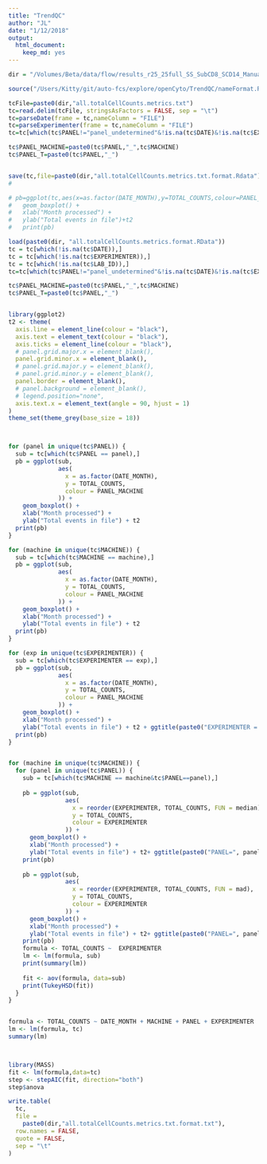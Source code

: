 ```yaml
---
title: "TrendQC"
author: "JL"
date: "1/12/2018"
output: 
  html_document: 
    keep_md: yes
---
```

```r

dir = "/Volumes/Beta/data/flow/results_r25_25full_SS_SubCD8_SCD14_Manuals/FULL/"

```

```r

source("/Users/Kitty/git/auto-fcs/explore/openCyto/TrendQC/nameFormat.R")

tcFile=paste0(dir,"all.totalCellCounts.metrics.txt")
tc=read.delim(tcFile, stringsAsFactors = FALSE, sep = "\t")
tc=parseDate(frame = tc,nameColumn = "FILE")
tc=parseExperimenter(frame = tc,nameColumn = "FILE")
tc=tc[which(tc$PANEL!="panel_undetermined"&!is.na(tc$DATE)&!is.na(tc$EXPERIMENTER)),]

tc$PANEL_MACHINE=paste0(tc$PANEL,"_",tc$MACHINE)
tc$PANEL_T=paste0(tc$PANEL,"_")


save(tc,file=paste0(dir,"all.totalCellCounts.metrics.txt.format.Rdata"))
# 

# pb=ggplot(tc,aes(x=as.factor(DATE_MONTH),y=TOTAL_COUNTS,colour=PANEL_MACHINE)) +
#   geom_boxplot() +
#   xlab("Month processed") +
#   ylab("Total events in file")+t2
#   print(pb)
```


```r

load(paste0(dir, "all.totalCellCounts.metrics.format.RData"))
tc = tc[which(!is.na(tc$DATE)),]
tc = tc[which(!is.na(tc$EXPERIMENTER)),]
tc = tc[which(!is.na(tc$LAB_ID)),]
tc=tc[which(tc$PANEL!="panel_undetermined"&!is.na(tc$DATE)&!is.na(tc$EXPERIMENTER)),]

tc$PANEL_MACHINE=paste0(tc$PANEL,"_",tc$MACHINE)
tc$PANEL_T=paste0(tc$PANEL,"_")


library(ggplot2)
t2 <- theme(
  axis.line = element_line(colour = "black"),
  axis.text = element_text(colour = "black"),
  axis.ticks = element_line(colour = "black"),
  # panel.grid.major.x = element_blank(),
  panel.grid.minor.x = element_blank(),
  # panel.grid.major.y = element_blank(),
  # panel.grid.minor.y = element_blank(),
  panel.border = element_blank(),
  # panel.background = element_blank(),
  # legend.position="none",
  axis.text.x = element_text(angle = 90, hjust = 1)
)
theme_set(theme_grey(base_size = 18))



for (panel in unique(tc$PANEL)) {
  sub = tc[which(tc$PANEL == panel),]
  pb = ggplot(sub,
              aes(
                x = as.factor(DATE_MONTH),
                y = TOTAL_COUNTS,
                colour = PANEL_MACHINE
              )) +
    geom_boxplot() +
    xlab("Month processed") +
    ylab("Total events in file") + t2
  print(pb)
}

for (machine in unique(tc$MACHINE)) {
  sub = tc[which(tc$MACHINE == machine),]
  pb = ggplot(sub,
              aes(
                x = as.factor(DATE_MONTH),
                y = TOTAL_COUNTS,
                colour = PANEL_MACHINE
              )) +
    geom_boxplot() +
    xlab("Month processed") +
    ylab("Total events in file") + t2
  print(pb)
}

for (exp in unique(tc$EXPERIMENTER)) {
  sub = tc[which(tc$EXPERIMENTER == exp),]
  pb = ggplot(sub,
              aes(
                x = as.factor(DATE_MONTH),
                y = TOTAL_COUNTS,
                colour = PANEL_MACHINE
              )) +
    geom_boxplot() +
    xlab("Month processed") +
    ylab("Total events in file") + t2 + ggtitle(paste0("EXPERIMENTER = ", exp))
  print(pb)
}


for (machine in unique(tc$MACHINE)) {
  for (panel in unique(tc$PANEL)) {
    sub = tc[which(tc$MACHINE == machine&tc$PANEL==panel),]
    
    pb = ggplot(sub,
                aes(
                  x = reorder(EXPERIMENTER, TOTAL_COUNTS, FUN = median),
                  y = TOTAL_COUNTS,
                  colour = EXPERIMENTER
                )) +
      geom_boxplot() +
      xlab("Month processed") +
      ylab("Total events in file") + t2+ ggtitle(paste0("PANEL=", panel,"\nMACHINE=",machine, "\nORDER=MEDIAN"))
    print(pb)
    
    pb = ggplot(sub,
                aes(
                  x = reorder(EXPERIMENTER, TOTAL_COUNTS, FUN = mad),
                  y = TOTAL_COUNTS,
                  colour = EXPERIMENTER
                )) +
      geom_boxplot() +
      xlab("Month processed") +
      ylab("Total events in file") + t2+ ggtitle(paste0("PANEL=", panel,"\nMACHINE=",machine, "\nORDER=MAD"))
    print(pb)
    formula <- TOTAL_COUNTS ~  EXPERIMENTER
    lm <- lm(formula, sub)
    print(summary(lm))
    
    fit <- aov(formula, data=sub)
    print(TukeyHSD(fit))
  }
}


formula <- TOTAL_COUNTS ~ DATE_MONTH + MACHINE + PANEL + EXPERIMENTER
lm <- lm(formula, tc)
summary(lm)



library(MASS)
fit <- lm(formula,data=tc)
step <- stepAIC(fit, direction="both")
step$anova

write.table(
  tc,
  file =
    paste0(dir,"all.totalCellCounts.metrics.txt.format.txt"),
  row.names = FALSE,
  quote = FALSE,
  sep = "\t"
)


```

